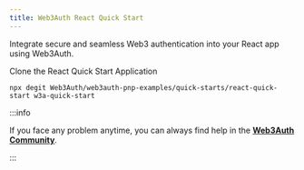 ```yaml
---
title: Web3Auth React Quick Start
---
```


Integrate secure and seamless Web3 authentication into your React app using Web3Auth.

Clone the React Quick Start Application

```shell
npx degit Web3Auth/web3auth-pnp-examples/quick-starts/react-quick-start w3a-quick-start
```

:::info

If you face any problem anytime, you can always find help in the
[**Web3Auth Community**](https://web3auth.io/community/c/help-pnp/pnp-web/7).

:::
